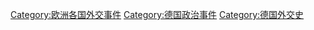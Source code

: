 [[Category:欧洲各国外交事件|Category:欧洲各国外交事件]]
[[Category:德国政治事件|Category:德国政治事件]]
[[Category:德国外交史|Category:德国外交史]]